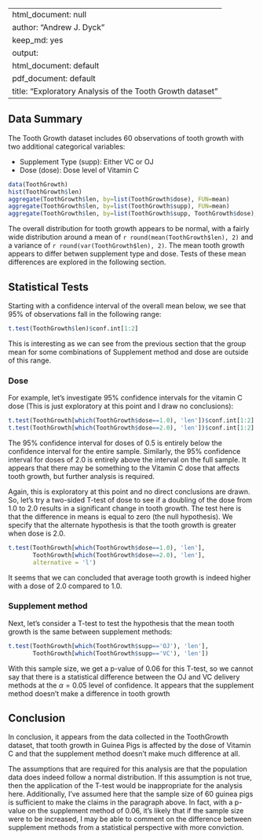 
---
html_document: null
author: "Andrew J. Dyck"
keep_md: yes
output:
  html_document: default
  pdf_document: default
title: "Exploratory Analysis of the Tooth Growth dataset"
---

## Data Summary ##
The Tooth Growth dataset includes 60 observations of tooth growth with two additional categorical variables:

- Supplement Type (supp): Either VC or OJ
- Dose (dose): Dose level of Vitamin C

```r
data(ToothGrowth)
hist(ToothGrowth$len)
aggregate(ToothGrowth$len, by=list(ToothGrowth$dose), FUN=mean)
aggregate(ToothGrowth$len, by=list(ToothGrowth$supp), FUN=mean)
aggregate(ToothGrowth$len, by=list(ToothGrowth$supp, ToothGrowth$dose), FUN=mean)
```

The overall distribution for tooth growth appears to be normal, with a fairly wide distribution around a mean of `r round(mean(ToothGrowth$len), 2)` and a variance of `r round(var(ToothGrowth$len), 2)`. The mean tooth growth appears to differ betwen supplement type and dose. Tests of these mean differences are explored in the following section.

## Statistical Tests ##
Starting with a confidence interval of the overall mean below, we see that 95% of observations fall in the following range:

```r
t.test(ToothGrowth$len)$conf.int[1:2]
```

This is interesting as we can see from the previous section that the group mean for some combinations of Supplement method and dose are outside of this range.

### Dose ###
For example, let's investigate 95% confidence intervals for the vitamin C dose (This is just exploratory at this point and I draw no conclusions):

```r
t.test(ToothGrowth[which(ToothGrowth$dose==1.0), 'len'])$conf.int[1:2]
t.test(ToothGrowth[which(ToothGrowth$dose==2.0), 'len'])$conf.int[1:2]
```

The 95% confidence interval for doses of 0.5 is entirely below the confidence interval for the entire sample. Similarly, the 95% confidence interval for doses of 2.0 is entirely above the interval on the full sample. It appears that there may be something to the Vitamin C dose that affects tooth growth, but further analysis is required. 

Again, this is exploratory at this point and no direct conclusions are drawn. So, let's try a two-sided T-test of dose to see if a doubling of the dose from 1.0 to 2.0 results in a significant change in tooth growth. The test here is that the difference in means is equal to zero (the null hypothesis). We specify that the alternate hypothesis is that the tooth growth is greater when dose is 2.0.

```r
t.test(ToothGrowth[which(ToothGrowth$dose==1.0), 'len'], 
       ToothGrowth[which(ToothGrowth$dose==2.0), 'len'],
       alternative = 'l')
```

It seems that we can concluded that average tooth growth is indeed higher with a dose of 2.0 compared to 1.0.

### Supplement method ###
Next, let's consider a T-test to test the hypothesis that the mean tooth growth is the same between supplement methods:

```r
t.test(ToothGrowth[which(ToothGrowth$supp=='OJ'), 'len'],
       ToothGrowth[which(ToothGrowth$supp=='VC'), 'len'])
```

With this sample size, we get a p-value of 0.06 for this T-test, so we cannot say that there is a statistical difference between the OJ and VC delivery methods at the $\alpha = 0.05$ level of confidence. It appears that the supplement method doesn't make a difference in tooth growth

## Conclusion ##
In conclusion, it appears from the data collected in the ToothGrowth dataset, that tooth growth in Guinea Pigs is affected by the dose of Vitamin C and that the supplement method doesn't make much difference at all. 

The assumptions that are required for this analysis are that the population data does indeed follow a normal distribution. If this assumption is not true, then the application of the T-test would be inappropriate for the analysis here. Additionally, I've assumed here that the sample size of 60 guinea pigs is sufficient to make the claims in the paragraph above. In fact, with a p-value on the supplement method of 0.06, it's likely that if the sample size were to be increased, I may be able to comment on the difference between supplement methods from a statistical perspective with more conviction.
